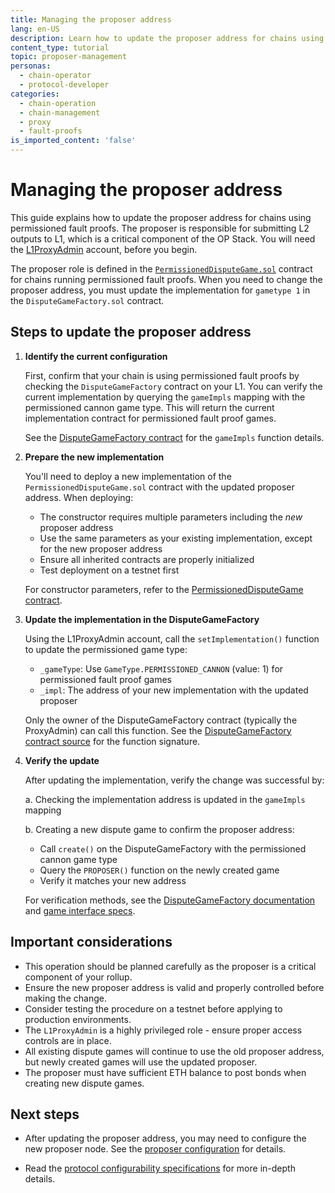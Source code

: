 ```yaml
---
title: Managing the proposer address
lang: en-US
description: Learn how to update the proposer address for chains using permissioned fault proofs.
content_type: tutorial
topic: proposer-management
personas:
  - chain-operator
  - protocol-developer
categories:
  - chain-operation
  - chain-management
  - proxy
  - fault-proofs
is_imported_content: 'false'
---
```


# Managing the proposer address

This guide explains how to update the proposer address for chains using permissioned fault proofs.
The proposer is responsible for submitting L2 outputs to L1, which is a critical component of the OP Stack.
You will need the [L1ProxyAdmin](/superchain/privileged-roles#l1-proxy-admin) account, before you begin.

The proposer role is defined in the [`PermissionedDisputeGame.sol`](https://github.com/ethereum-optimism/optimism/blob/develop/packages/contracts-bedrock/src/dispute/PermissionedDisputeGame.sol) contract for chains running permissioned fault proofs.
When you need to change the proposer address, you must update the implementation for `gametype 1` in the `DisputeGameFactory.sol` contract.

## Steps to update the proposer address

1.  **Identify the current configuration**

    First, confirm that your chain is using permissioned fault proofs by checking the `DisputeGameFactory` contract on your L1. You can verify the current implementation by querying the `gameImpls` mapping with the permissioned cannon game type. This will return the current implementation contract for permissioned fault proof games.

    See the [DisputeGameFactory contract](https://github.com/ethereum-optimism/optimism/blob/develop/packages/contracts-bedrock/src/dispute/DisputeGameFactory.sol) for the `gameImpls` function details.

2.  **Prepare the new implementation**

    You'll need to deploy a new implementation of the `PermissionedDisputeGame.sol` contract with the updated proposer address. When deploying:

    *   The constructor requires multiple parameters including the _new_ proposer address
    *   Use the same parameters as your existing implementation, except for the new proposer address
    *   Ensure all inherited contracts are properly initialized
    *   Test deployment on a testnet first

    For constructor parameters, refer to the [PermissionedDisputeGame contract](https://github.com/ethereum-optimism/optimism/blob/develop/packages/contracts-bedrock/src/dispute/PermissionedDisputeGame.sol).

3.  **Update the implementation in the DisputeGameFactory**

    Using the L1ProxyAdmin account, call the `setImplementation()` function to update the permissioned game type:

    *   `_gameType`: Use `GameType.PERMISSIONED_CANNON` (value: 1) for permissioned fault proof games
    *   `_impl`: The address of your new implementation with the updated proposer

    Only the owner of the DisputeGameFactory contract (typically the ProxyAdmin) can call this function. See the [DisputeGameFactory contract source](https://github.com/ethereum-optimism/optimism/blob/develop/packages/contracts-bedrock/src/dispute/DisputeGameFactory.sol) for the function signature.

4.  **Verify the update**

    After updating the implementation, verify the change was successful by:

    a. Checking the implementation address is updated in the `gameImpls` mapping

    b. Creating a new dispute game to confirm the proposer address:

    *   Call `create()` on the DisputeGameFactory with the permissioned cannon game type
    *   Query the `PROPOSER()` function on the newly created game
    *   Verify it matches your new address

    For verification methods, see the [DisputeGameFactory documentation](https://specs.optimism.io/fault-proof/stage-one/dispute-game-factory.html) and [game interface specs](https://specs.optimism.io/fault-proof/game-interface.html).

## Important considerations

*   This operation should be planned carefully as the proposer is a critical component of your rollup.
*   Ensure the new proposer address is valid and properly controlled before making the change.
*   Consider testing the procedure on a testnet before applying to production environments.
*   The `L1ProxyAdmin` is a highly privileged role - ensure proper access controls are in place.
*   All existing dispute games will continue to use the old proposer address, but newly created games will use the updated proposer.
*   The proposer must have sufficient ETH balance to post bonds when creating new dispute games.

## Next steps

*   After updating the proposer address, you may need to configure the new proposer node. See the [proposer configuration](/operators/chain-operators/configuration/proposer) for details.

*   Read the [protocol configurability specifications](https://specs.optimism.io/protocol/configurability.html#proposer-address) for more in-depth details.

